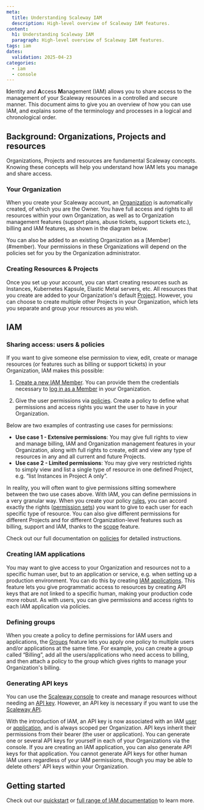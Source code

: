 ```yaml
---
meta:
  title: Understanding Scaleway IAM
  description: High-level overview of Scaleway IAM features.
content:
  h1: Understanding Scaleway IAM
  paragraph: High-level overview of Scaleway IAM features.
tags: iam
dates:
  validation: 2025-04-23
categories:
  - iam
  - console
---
```



**I**dentity and **A**ccess **M**anagement (IAM) allows you to share access to the management of your Scaleway resources in a controlled and secure manner. This document aims to give you an overview of how you can use IAM, and explains some of the terminology and processes in a logical and chronological order.

## Background: Organizations, Projects and resources

Organizations, Projects and resources are fundamental Scaleway concepts. Knowing these concepts will help you understand how IAM lets you manage and share access.

### Your Organization

When you create your Scaleway account, an [Organization](/iam/concepts/#organization) is automatically created, of which you are the Owner. You have full access and rights to all resources within your own Organization, as well as to Organization management features (support plans, abuse tickets, support tickets etc.), billing and IAM features, as shown in the diagram below.

  <Lightbox image={image} alt="" />

<Message type="note">
  You can also be added to an existing Organization as a [Member](#member). Your permissions in these Organizations will depend on the policies set for you by the Organization administrator.
</Message>

### Creating Resources & Projects

Once you set up your account, you can start creating resources such as Instances, Kubernetes Kapsule, Elastic Metal servers, etc. All resources that you create are added to your Organization's default [Project](/iam/concepts/#project). However, you can choose to create multiple other Projects in your Organization, which lets you separate and group your resources as you wish.

## IAM

### Sharing access: users & policies

If you want to give someone else permission to view, edit, create or manage resources (or features such as billing or support tickets) in your Organization, IAM makes this possible:

1. [Create a new IAM Member](/iam/how-to/manage-members/#how-to-create-a-member). You can provide them the credentials necessary to [log in as a Member](/iam/how-to/log-in-as-a-member) in your Organization.

2. Give the user permissions via [policies](/iam/concepts/#policy). Create a policy to define what permissions and access rights you want the user to have in your Organization.
    <Lightbox image={image2} alt="" />

Below are two examples of contrasting use cases for permissions:

- **Use case 1 - Extensive permissions**: You may give full rights to view and manage billing, IAM and Organization management features in your Organization, along with full rights to create, edit and view any type of resources in any and all current and future Projects.
- **Use case 2 - Limited permissions**: You may give very restricted rights to simply view and list a single type of resource in one defined Project, e.g. “list Instances in Project A only”.

In reality, you will often want to give permissions sitting somewhere between the two use cases above. With IAM, you can define permissions in a very granular way. When you create your policy [rules](/iam/concepts/#rule), you can accord exactly the rights ([permission sets](/iam/concepts/#permission-set)) you want to give to each user for each specific type of resource. You can also give different permissions for different Projects and for different Organization-level features such as billing, support and IAM, thanks to the [scope](/iam/concepts/#scope) feature.

Check out our full documentation on [policies](/iam/reference-content/policy/) for detailed instructions.

### Creating IAM applications

You may want to give access to your Organization and resources not to a specific human user, but to an application or service, e.g. when setting up a production environment. You can do this by creating [IAM applications](/iam/concepts/#application). This feature lets you give programmatic access to resources by creating API keys that are not linked to a specific human, making your production code more robust. As with users, you can give permissions and access rights to each IAM application via policies.

<Lightbox image={image3} alt="" />

### Defining groups

When you create a policy to define permissions for IAM users and applications, the [Groups](/iam/concepts/#group) feature lets you apply one policy to multiple users and/or applications at the same time. For example, you can create a group called “Billing”, add all the users/applications who need access to billing, and then attach a policy to the group which gives rights to manage your Organization's billing.

<Lightbox image={image4} alt="" />

### Generating API keys

You can use the [Scaleway console](https://console.scaleway.com) to create and manage resources without needing an [API key](/iam/concepts/#api-key). However, an API key is necessary if you want to use the [Scaleway API](https://www.scaleway.com/en/developers/api/).

With the introduction of IAM, an API key is now associated with an IAM [user](/iam/concepts/#user) or [application](/iam/concepts/#application), and is always scoped per Organization. API keys inherit their permissions from their bearer (the user or application). You can generate one or several API keys for yourself in each of your Organizations via the console. If you are creating an IAM application, you can also generate API keys for that application. You cannot generate API keys for other human IAM users regardless of your IAM permissions, though you may be able to delete others' API keys within your Organization.

<Lightbox image={image5} alt="" />

## Getting started

Check out our [quickstart](/iam/quickstart/) or [full range of IAM documentation](/iam/) to learn more.